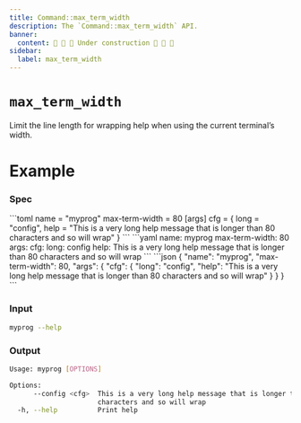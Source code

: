 ```yaml
---
title: Command::max_term_width
description: The `Command::max_term_width` API.
banner:
  content: 🚧 🚧 🚧 Under construction 🚧 🚧 🚧
sidebar:
  label: max_term_width
---
```



# `max_term_width` <LinkButton href="https://docs.rs/clap/latest/clap/struct.Command.html#method.max_term_width" icon="open-book" variant="minimal"></LinkButton>

<Badge text="since 0.1.0" size="small" />

Limit the line length for wrapping help when using the current terminal’s width.

# Example

### Spec

<Tabs syncKey="format">
  <TabItem label="TOML">
```toml
name = "myprog"
max-term-width = 80
[args]
cfg = { long = "config", help = "This is a very long help message that is longer than 80 characters and so will wrap" }
```
  </TabItem>
  <TabItem label="YAML">
```yaml
name: myprog
max-term-width: 80
args:
  cfg:
    long: config
    help: This is a very long help message that is longer than 80 characters and so will wrap
```
  </TabItem>
  <TabItem label="JSON">
```json
{
  "name": "myprog",
  "max-term-width": 80,
  "args": {
    "cfg": {
      "long": "config",
      "help": "This is a very long help message that is longer than 80 characters and so will wrap"
    }
  }
}
```
  </TabItem>
</Tabs>

### Input

```bash
myprog --help
```

### Output

```bash
Usage: myprog [OPTIONS]

Options:
      --config <cfg>  This is a very long help message that is longer than 80
                      characters and so will wrap
  -h, --help          Print help
```
